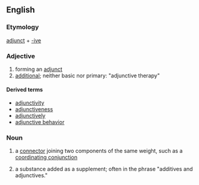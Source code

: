 ==English==

===Etymology===

[[adjunct]] + [[-ive]]

===Adjective===
{{en-adj|-}}

# forming an [[adjunct]]
# [[additional]]; neither basic nor primary: "adjunctive therapy"

====Derived terms====
*[[adjunctivity]]
*[[adjunctiveness]]
*[[adjunctively]]
*[[adjunctive behavior]]

===Noun===
{{en-noun}}

# {{grammar}} a [[connector]] joining two components of the same weight, such as a [[coordinating conjunction]]
# {{context|manufacturing}} a substance added as a supplement; often in the phrase "additives and adjunctives."